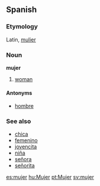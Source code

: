 ==Spanish==
===Etymology===
Latin, [[mulier]]

===Noun===
'''mujer'''

#[[woman]]

====Antonyms====
*[[hombre]]

===See also===
*[[chica]]
*[[femenino]]
*[[jovencita]]
*[[niña]]
*[[señora]]
*[[señorita]]

[[es:mujer]]
[[hu:Mujer]]
[[pt:Mujer]]
[[sv:mujer]]
